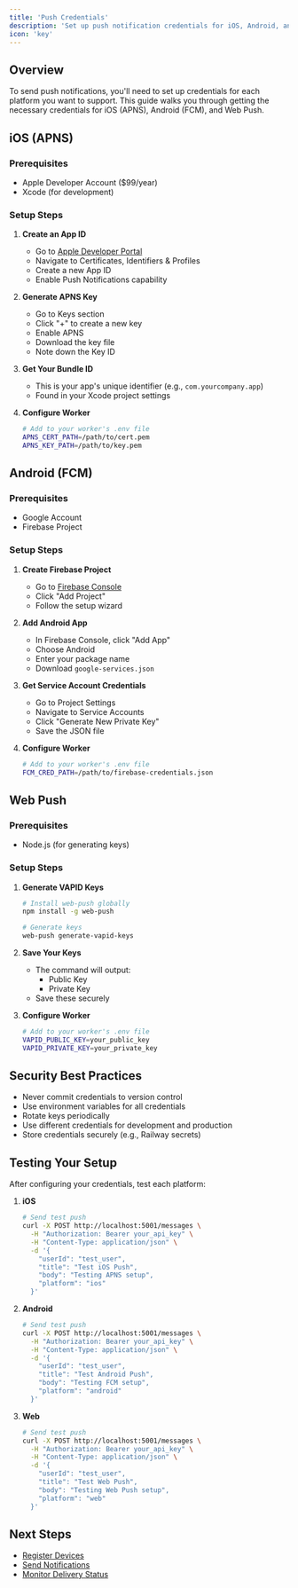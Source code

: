 ```yaml
---
title: 'Push Credentials'
description: 'Set up push notification credentials for iOS, Android, and Web'
icon: 'key'
---
```


## Overview

To send push notifications, you'll need to set up credentials for each platform you want to support. This guide walks you through getting the necessary credentials for iOS (APNS), Android (FCM), and Web Push.

## iOS (APNS)

### Prerequisites
- Apple Developer Account ($99/year)
- Xcode (for development)

### Setup Steps

1. **Create an App ID**
   - Go to [Apple Developer Portal](https://developer.apple.com)
   - Navigate to Certificates, Identifiers & Profiles
   - Create a new App ID
   - Enable Push Notifications capability

2. **Generate APNS Key**
   - Go to Keys section
   - Click "+" to create a new key
   - Enable APNS
   - Download the key file
   - Note down the Key ID

3. **Get Your Bundle ID**
   - This is your app's unique identifier (e.g., `com.yourcompany.app`)
   - Found in your Xcode project settings

4. **Configure Worker**
   ```bash
   # Add to your worker's .env file
   APNS_CERT_PATH=/path/to/cert.pem
   APNS_KEY_PATH=/path/to/key.pem
   ```

## Android (FCM)

### Prerequisites
- Google Account
- Firebase Project

### Setup Steps

1. **Create Firebase Project**
   - Go to [Firebase Console](https://console.firebase.google.com)
   - Click "Add Project"
   - Follow the setup wizard

2. **Add Android App**
   - In Firebase Console, click "Add App"
   - Choose Android
   - Enter your package name
   - Download `google-services.json`

3. **Get Service Account Credentials**
   - Go to Project Settings
   - Navigate to Service Accounts
   - Click "Generate New Private Key"
   - Save the JSON file

4. **Configure Worker**
   ```bash
   # Add to your worker's .env file
   FCM_CRED_PATH=/path/to/firebase-credentials.json
   ```

## Web Push

### Prerequisites
- Node.js (for generating keys)

### Setup Steps

1. **Generate VAPID Keys**
   ```bash
   # Install web-push globally
   npm install -g web-push

   # Generate keys
   web-push generate-vapid-keys
   ```

2. **Save Your Keys**
   - The command will output:
     - Public Key
     - Private Key
   - Save these securely

3. **Configure Worker**
   ```bash
   # Add to your worker's .env file
   VAPID_PUBLIC_KEY=your_public_key
   VAPID_PRIVATE_KEY=your_private_key
   ```

## Security Best Practices

- Never commit credentials to version control
- Use environment variables for all credentials
- Rotate keys periodically
- Use different credentials for development and production
- Store credentials securely (e.g., Railway secrets)

## Testing Your Setup

After configuring your credentials, test each platform:

1. **iOS**
   ```bash
   # Send test push
   curl -X POST http://localhost:5001/messages \
     -H "Authorization: Bearer your_api_key" \
     -H "Content-Type: application/json" \
     -d '{
       "userId": "test_user",
       "title": "Test iOS Push",
       "body": "Testing APNS setup",
       "platform": "ios"
     }'
   ```

2. **Android**
   ```bash
   # Send test push
   curl -X POST http://localhost:5001/messages \
     -H "Authorization: Bearer your_api_key" \
     -H "Content-Type: application/json" \
     -d '{
       "userId": "test_user",
       "title": "Test Android Push",
       "body": "Testing FCM setup",
       "platform": "android"
     }'
   ```

3. **Web**
   ```bash
   # Send test push
   curl -X POST http://localhost:5001/messages \
     -H "Authorization: Bearer your_api_key" \
     -H "Content-Type: application/json" \
     -d '{
       "userId": "test_user",
       "title": "Test Web Push",
       "body": "Testing Web Push setup",
       "platform": "web"
     }'
   ```

## Next Steps

- [Register Devices](/api-reference/device-registration)
- [Send Notifications](/api-reference/send-message)
- [Monitor Delivery Status](/api-reference/message-status) 